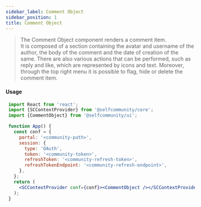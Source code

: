 ```yaml
---
sidebar_label: Comment Object
sidebar_position: 1
title: Comment Object
---
```


> The Comment Object component renders a comment item.<br/>
It is composed of a section containing the avatar and username of the author, the body of the comment and the date of creation of the same.
There are also various actions that can be performed, such as reply and like, which are represented by icons and text.
Moreover, through the top right menu it is possible to flag, hide or delete the comment item.


<Logged><CommentObject/></Logged>

#### Usage

```jsx
 import React from 'react';
 import {SCContextProvider} from '@selfcommunity/core';
 import {CommentObject} from '@selfcommunity/ui';

 function App() {
   const conf = {
     portal: '<community-path>',
     session: {
       type: 'OAuth',
       token: '<community-token>',
       refreshToken: '<community-refresh-token>',
       refreshTokenEndpoint: '<community-refresh-endpoint>',
     },
   };
   return (
     <SCContextProvider conf={conf}><CommentObject /></SCContextProvider>
   );
 }
```
